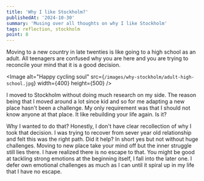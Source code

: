 ```yaml
---
title: 'Why I like Stockholm?'
publishedAt: '2024-10-30'
summary: 'Musing over all thoughts on why I like Stockholm'
tags: reflection, stockholm
point: 8
---
```


Moving to a new country in late twenties is like going to a high school as an adult. All teenagers are
confused why you are here and you are trying to reconcile your mind that it is a good decision.

<Image
  alt="Happy cycling soul"
  src={`/images/why-stockholm/adult-high-school.jpg`}
  width={400}
  height={500}
/>

I moved to Stockholm without doing much research on my side. The reason being that I moved around a lot since kid and so for me
adapting a new place hasn't been a challenge. My only requirement was that I should not know anyone at that place. It like
rebuilding your life again. Is it?

Why I wanted to do that? Honestly, I don't have clear recollection of why I took that decision. I was trying to recover from
sever year old relationship and felt this was the right path. Did it help? In short yes but not without huge challenges.
Moving to new place take your mind off but the inner struggle still lies there. I have realized there is no escape to that. You
might be good at tackling strong emotions at the beginning itself, I fall into the later one. I defer own emotional challenges
as much as I can until it spiral up in my life that I have no escape.
